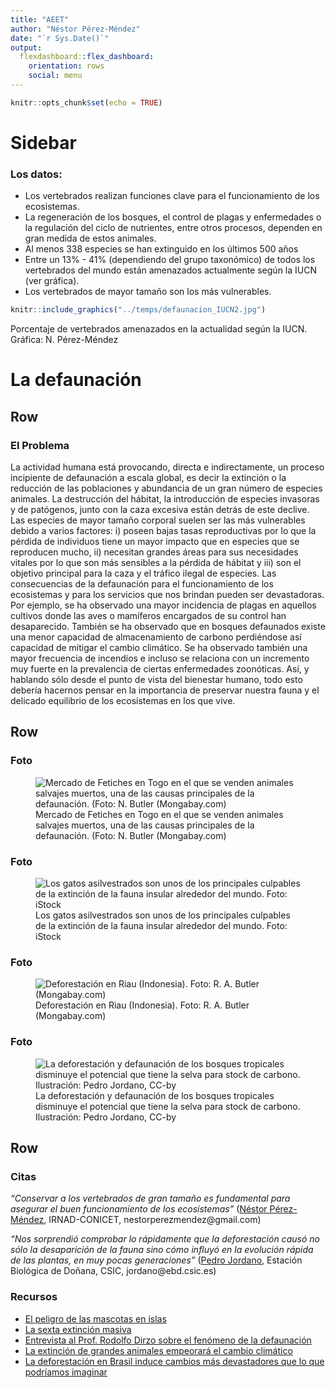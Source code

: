 ```yaml
---
title: "AEET"
author: "Néstor Pérez-Méndez"
date: "`r Sys.Date()`"
output: 
  flexdashboard::flex_dashboard:
    orientation: rows
    social: menu
---
```


```r
knitr::opts_chunk$set(echo = TRUE)
```

Sidebar {.sidebar}
=======================================================================

### Los datos: 

- Los vertebrados realizan funciones clave para el funcionamiento de los ecosistemas.
- La regeneración de los bosques, el control de plagas y enfermedades o la regulación del ciclo de nutrientes, entre otros procesos, dependen en gran medida de estos animales.  
- Al menos 338 especies se han extinguido en los últimos 500 años
- Entre un 13% - 41% (dependiendo del grupo taxonómico) de todos los vertebrados del mundo están amenazados actualmente según la IUCN (ver gráfica).
- Los vertebrados de mayor tamaño son los más vulnerables.  

```r
knitr::include_graphics("../temps/defaunacion_IUCN2.jpg")
```

Porcentaje de vertebrados amenazados en la actualidad según la IUCN. Gráfica: N. Pérez-Méndez


La defaunación
=======================================================================

Row
-----------------------------------------------------------------------

### El Problema
La actividad humana está provocando, directa e indirectamente, un proceso incipiente de defaunación a escala global, es decir la extinción o la reducción de las poblaciones y abundancia de un gran número de especies animales. La destrucción del hábitat, la introducción de especies invasoras y de patógenos, junto con la caza excesiva están detrás de este declive. Las especies de mayor tamaño corporal suelen ser las más vulnerables debido a varios factores: i) poseen bajas tasas reproductivas por lo que la pérdida de individuos tiene un mayor impacto que en especies que se reproducen mucho, ii) necesitan grandes áreas para sus necesidades vitales por lo que son más sensibles a la pérdida de hábitat y iii) son el objetivo principal para la caza  y el tráfico ilegal de especies. Las consecuencias de la defaunación para el funcionamiento de los ecosistemas y para los servicios que nos brindan pueden ser devastadoras. Por ejemplo, se ha observado una mayor incidencia de plagas en aquellos cultivos donde las aves o mamíferos encargados de su control han desaparecido. También se ha observado que en bosques defaunados existe una menor capacidad de almacenamiento de carbono perdiéndose así capacidad de mitigar el cambio climático. Se ha observado también una mayor frecuencia de incendios e incluso se relaciona con un incremento muy fuerte en la prevalencia de ciertas enfermedades zoonóticas. Así, y hablando sólo desde el punto de vista del bienestar humano, todo esto debería hacernos pensar en la importancia de preservar nuestra fauna y el delicado equilibrio de los ecosistemas en los que vive. 

Row
-----------------------------------------------------------------------

### Foto

![Mercado de Fetiches en Togo en el que se venden animales salvajes muertos, una de las causas principales de la defaunación. (Foto: N. Butler (Mongabay.com)](http://mongabay.s3.amazonaws.com/africa/600/togo_0017.jpg)

### Foto

![Los gatos asilvestrados son unos de los principales culpables de la extinción de la fauna insular alrededor del mundo. Foto: iStock ](http://now.tufts.edu/sites/default/files/130708_cat_bird_L.jpg)

### Foto

![Deforestación en Riau (Indonesia). Foto: R. A. Butler (Mongabay.com)](https://mongabay-images.s3.amazonaws.com/780/indonesia/riau_1085.jpg)

### Foto

![La deforestación y defaunación de los bosques tropicales disminuye el potencial que tiene la selva para stock de carbono. Ilustración: Pedro Jordano, CC-by](http://ebd10.ebd.csic.es/figs/ongfigs/Fig1_SciAdv_LR_ES.jpg)

Row
-----------------------------------------------------------------------

### Citas {data-width=700}

_"Conservar a los vertebrados de gran tamaño es fundamental para asegurar el buen funcionamiento de los ecosistemas"_  ([Néstor Pérez-Méndez](http://nperezmendez.weebly.com/), IRNAD-CONICET, nestorperezmendez@gmail.com)   

_"Nos sorprendió comprobar lo rápidamente que la deforestación causó no sólo la desaparición de la fauna sino cómo influyó en la evolución rápida de las plantas, en muy pocas generaciones"_  ([Pedro Jordano](http://ebd10.ebd.csic.es/), Estación Biológica de Doñana, CSIC, jordano@ebd.csic.es)   


### Recursos {data-width=340}

- [El peligro de las mascotas en islas](https://vimeo.com/140250256)
- [La sexta extinción masiva](https://www.youtube.com/watch?v=z9gHuAwxwAs)
- [Entrevista al Prof. Rodolfo Dirzo sobre el fenómeno de la defaunación](http://stanfordhispanicbroadcasting.org/es/la-defaunacion-el-verdadero-estado-del-planeta-y-las-consecuencias-de-la-era-antropogenica/)
- [La extinción de grandes animales empeorará el cambio climático](https://phys.org/news/2015-12-extinction-large-animals-climate-worse.html)
- [La deforestación en Brasil induce cambios más devastadores que lo que podríamos imaginar](http://www.bbc.com/news/science-environment-22706402)


